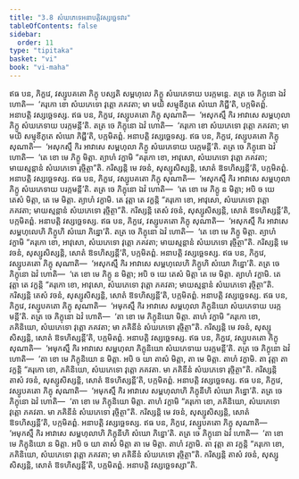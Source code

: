 ```yaml
---
title: "3.8 សំឃភេទេអនាបត្តិវស្សច្ឆេទវារ"
tableOfContents: false
sidebar:
  order: 11
type: "tipitaka"
basket: "vi"
book: "vi-maha"
---
```



<DynamicBreadcrumb />

<Division number="202" book="vi-maha">

<Paragraph number="896" book="vi-maha">
ឥធ បន, ភិក្ខវេ, វស្សូបគតោ ភិក្ខុ បស្សតិ សម្ពហុលេ ភិក្ខូ សំឃភេទាយ បរក្កមន្តេ. តត្រ ចេ ភិក្ខុនោ ឯវំ ហោតិ—  ‘គរុកោ ខោ សំឃភេទោ វុត្តោ ភគវតា; មា មយិ សម្មុខីភូតេ សំឃោ ភិជ្ជី’តិ, បក្កមិតព្ពំ. អនាបត្តិ វស្សច្ឆេទស្ស.
</Paragraph>

<Paragraph number="897" book="vi-maha">
ឥធ បន, ភិក្ខវេ, វស្សូបគតោ ភិក្ខុ សុណាតិ—  ‘អសុកស្មឹ កិរ អាវាសេ សម្ពហុលា ភិក្ខូ សំឃភេទាយ បរក្កមន្តី’តិ. តត្រ ចេ ភិក្ខុនោ ឯវំ ហោតិ—  ‘គរុកោ ខោ សំឃភេទោ វុត្តោ ភគវតា; មា មយិ សម្មុខីភូតេ សំឃោ ភិជ្ជី’តិ, បក្កមិតព្ពំ. អនាបត្តិ វស្សច្ឆេទស្ស.
</Paragraph>

<Paragraph number="898" book="vi-maha">
ឥធ បន, ភិក្ខវេ, វស្សូបគតោ ភិក្ខុ សុណាតិ—  ‘អសុកស្មឹ កិរ អាវាសេ សម្ពហុលា ភិក្ខូ សំឃភេទាយ បរក្កមន្តី’តិ. តត្រ ចេ ភិក្ខុនោ ឯវំ ហោតិ—  ‘តេ ខោ មេ ភិក្ខូ មិត្តា. ត្យាហំ វក្ខាមិ “គរុកោ ខោ, អាវុសោ, សំឃភេទោ វុត្តោ ភគវតា; មាយស្មន្តានំ សំឃភេទោ រុច្ចិត្ថា”តិ. ករិស្សន្តិ មេ វចនំ, សុស្សូសិស្សន្តិ, សោតំ ឱទហិស្សន្តី’តិ, បក្កមិតព្ពំ. អនាបត្តិ វស្សច្ឆេទស្ស.
</Paragraph>

<Paragraph number="899" book="vi-maha">
ឥធ បន, ភិក្ខវេ, វស្សូបគតោ ភិក្ខុ សុណាតិ—  ‘អសុកស្មឹ កិរ អាវាសេ សម្ពហុលា ភិក្ខូ សំឃភេទាយ បរក្កមន្តី’តិ. តត្រ ចេ ភិក្ខុនោ ឯវំ ហោតិ—  ‘តេ ខោ មេ ភិក្ខូ ន មិត្តា; អបិ ច យេ តេសំ មិត្តា, តេ មេ មិត្តា. ត្យាហំ វក្ខាមិ. តេ វុត្តា តេ វក្ខន្តិ “គរុកោ ខោ, អាវុសោ, សំឃភេទោ វុត្តោ ភគវតា; មាយស្មន្តានំ សំឃភេទោ រុច្ចិត្ថា”តិ. ករិស្សន្តិ តេសំ វចនំ, សុស្សូសិស្សន្តិ, សោតំ ឱទហិស្សន្តី’តិ, បក្កមិតព្ពំ. អនាបត្តិ វស្សច្ឆេទស្ស.
</Paragraph>

<Paragraph number="900" book="vi-maha">
ឥធ បន, ភិក្ខវេ, វស្សូបគតោ ភិក្ខុ សុណាតិ—  ‘អសុកស្មឹ កិរ អាវាសេ សម្ពហុលេហិ ភិក្ខូហិ សំឃោ ភិន្នោ’តិ. តត្រ ចេ ភិក្ខុនោ ឯវំ ហោតិ—  ‘តេ ខោ មេ ភិក្ខូ មិត្តា. ត្យាហំ វក្ខាមិ “គរុកោ ខោ, អាវុសោ, សំឃភេទោ វុត្តោ ភគវតា; មាយស្មន្តានំ សំឃភេទោ រុច្ចិត្ថា”តិ. ករិស្សន្តិ មេ វចនំ, សុស្សូសិស្សន្តិ, សោតំ ឱទហិស្សន្តី’តិ, បក្កមិតព្ពំ. អនាបត្តិ វស្សច្ឆេទស្ស.
</Paragraph>

<Paragraph number="901" book="vi-maha">
ឥធ បន, ភិក្ខវេ, វស្សូបគតោ ភិក្ខុ សុណាតិ—  ‘អសុកស្មឹ កិរ អាវាសេ សម្ពហុលេហិ ភិក្ខូហិ សំឃោ ភិន្នោ’តិ. តត្រ ចេ ភិក្ខុនោ ឯវំ ហោតិ—  ‘តេ ខោ មេ ភិក្ខូ ន មិត្តា; អបិ ច យេ តេសំ មិត្តា តេ មេ មិត្តា. ត្យាហំ វក្ខាមិ. តេ វុត្តា តេ វក្ខន្តិ “គរុកោ ខោ, អាវុសោ, សំឃភេទោ វុត្តោ ភគវតា; មាយស្មន្តានំ សំឃភេទោ រុច្ចិត្ថា”តិ. ករិស្សន្តិ តេសំ វចនំ, សុស្សូសិស្សន្តិ, សោតំ ឱទហិស្សន្តី’តិ, បក្កមិតព្ពំ. អនាបត្តិ វស្សច្ឆេទស្ស.
</Paragraph>

<Paragraph number="902" book="vi-maha">
ឥធ បន, ភិក្ខវេ, វស្សូបគតោ ភិក្ខុ សុណាតិ—  ‘អមុកស្មឹ កិរ អាវាសេ សម្ពហុលា ភិក្ខុនិយោ សំឃភេទាយ បរក្កមន្តី’តិ. តត្រ ចេ ភិក្ខុនោ ឯវំ ហោតិ—  ‘តា ខោ មេ ភិក្ខុនិយោ មិត្តា. តាហំ វក្ខាមិ “គរុកោ ខោ, ភគិនិយោ, សំឃភេទោ វុត្តោ ភគវតា; មា ភគិនីនំ សំឃភេទោ រុច្ចិត្ថា”តិ. ករិស្សន្តិ មេ វចនំ, សុស្សូសិស្សន្តិ, សោតំ ឱទហិស្សន្តី’តិ, បក្កមិតព្ពំ. អនាបត្តិ វស្សច្ឆេទស្ស.
</Paragraph>

<Paragraph number="903" book="vi-maha">
ឥធ បន, ភិក្ខវេ, វស្សូបគតោ ភិក្ខុ សុណាតិ—  ‘អមុកស្មឹ កិរ អាវាសេ សម្ពហុលា ភិក្ខុនិយោ សំឃភេទាយ បរក្កមន្តី’តិ. តត្រ ចេ ភិក្ខុនោ ឯវំ ហោតិ—  ‘តា ខោ មេ ភិក្ខុនិយោ ន មិត្តា. អបិ ច យា តាសំ មិត្តា, តា មេ មិត្តា. តាហំ វក្ខាមិ. តា វុត្តា តា វក្ខន្តិ “គរុកោ ខោ, ភគិនិយោ, សំឃភេទោ វុត្តោ ភគវតា. មា ភគិនីនំ សំឃភេទោ រុច្ចិត្ថា”តិ. ករិស្សន្តិ តាសំ វចនំ, សុស្សូសិស្សន្តិ, សោតំ ឱទហិស្សន្តី’តិ, បក្កមិតព្ពំ. អនាបត្តិ វស្សច្ឆេទស្ស.
</Paragraph>

<Paragraph number="904" book="vi-maha">
ឥធ បន, ភិក្ខវេ, វស្សូបគតោ ភិក្ខុ សុណាតិ—  ‘អមុកស្មឹ កិរ អាវាសេ សម្ពហុលាហិ ភិក្ខុនីហិ សំឃោ ភិន្នោ’តិ. តត្រ ចេ ភិក្ខុនោ ឯវំ ហោតិ—  ‘តា ខោ មេ ភិក្ខុនិយោ មិត្តា. តាហំ វក្ខាមិ “គរុកោ ខោ, ភគិនិយោ, សំឃភេទោ វុត្តោ ភគវតា. មា ភគិនីនំ សំឃភេទោ រុច្ចិត្ថា”តិ. ករិស្សន្តិ មេ វចនំ, សុស្សូសិស្សន្តិ, សោតំ ឱទហិស្សន្តី’តិ, បក្កមិតព្ពំ. អនាបត្តិ វស្សច្ឆេទស្ស.
</Paragraph>

<Paragraph number="905" book="vi-maha">
ឥធ បន, ភិក្ខវេ, វស្សូបគតោ ភិក្ខុ សុណាតិ—  ‘អមុកស្មឹ កិរ អាវាសេ សម្ពហុលាហិ ភិក្ខុនីហិ សំឃោ ភិន្នោ’តិ. តត្រ ចេ ភិក្ខុនោ ឯវំ ហោតិ—  ‘តា ខោ មេ ភិក្ខុនិយោ ន មិត្តា. អបិ ច យា តាសំ មិត្តា តា មេ មិត្តា. តាហំ វក្ខាមិ. តា វុត្តា តា វក្ខន្តិ “គរុកោ ខោ, ភគិនិយោ, សំឃភេទោ វុត្តោ ភគវតា; មា ភគិនីនំ សំឃភេទោ រុច្ចិត្ថា”តិ. ករិស្សន្តិ តាសំ វចនំ, សុស្សូសិស្សន្តិ, សោតំ ឱទហិស្សន្តី’តិ, បក្កមិតព្ពំ. អនាបត្តិ វស្សច្ឆេទស្សា”តិ.
</Paragraph>
</Division>